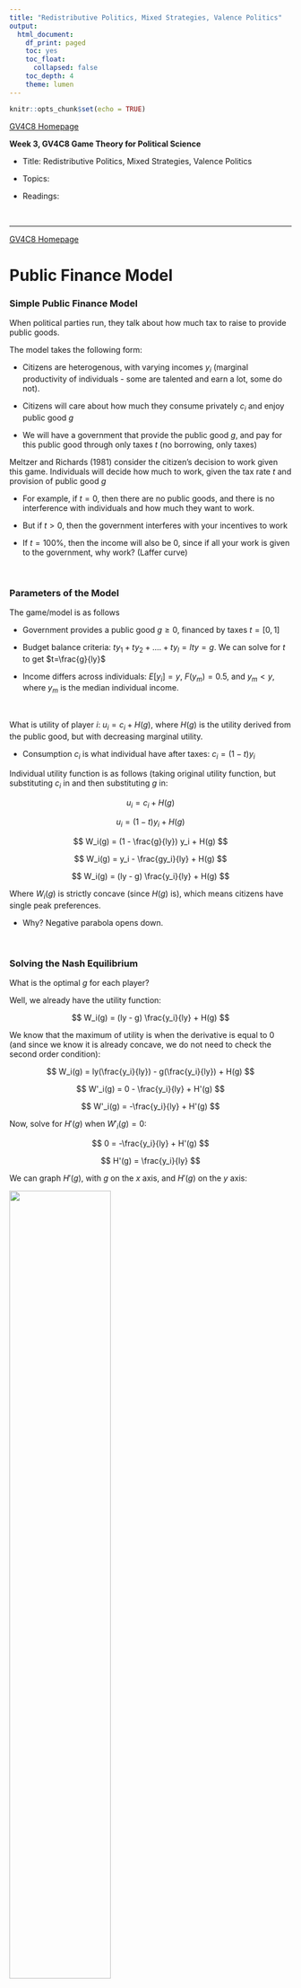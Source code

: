 ```yaml
---
title: "Redistributive Politics, Mixed Strategies, Valence Politics"
output:
  html_document:
    df_print: paged
    toc: yes
    toc_float:
      collapsed: false
    toc_depth: 4
    theme: lumen
---
```


```r
knitr::opts_chunk$set(echo = TRUE)
```

```{=html}
<style>
  body .main-container {
    max-width: 1100px;
    font-size: 12pt;
  }
</style>
```
[GV4C8 Homepage](https://kevinli03.github.io/notes/#GV4C8_Game_Theory)

**Week 3, GV4C8 Game Theory for Political Science**

-   Title: Redistributive Politics, Mixed Strategies, Valence Politics

-   Topics:

-   Readings:

<br />

------------------------------------------------------------------------

[GV4C8 Homepage](https://kevinli03.github.io/notes/#GV4C8_Game_Theory)

# **Public Finance Model**

### Simple Public Finance Model

When political parties run, they talk about how much tax to raise to provide public goods.

The model takes the following form:

-   Citizens are heterogenous, with varying incomes $y_i$ (marginal productivity of individuals - some are talented and earn a lot, some do not).

-   Citizens will care about how much they consume privately $c_i$ and enjoy public good $g$

-   We will have a government that provide the public good $g$, and pay for this public good through only taxes $t$ (no borrowing, only taxes)

Meltzer and Richards (1981) consider the citizen's decision to work given this game. Individuals will decide how much to work, given the tax rate $t$ and provision of public good $g$

-   For example, if $t=0$, then there are no public goods, and there is no interference with individuals and how much they want to work.

-   But if $t>0$, then the government interferes with your incentives to work

-   If $t = 100\%$, then the income will also be 0, since if all your work is given to the government, why work? (Laffer curve)

<br />

### Parameters of the Model

The game/model is as follows

-   Government provides a public good $g≥0$, financed by taxes $t = [0,1]$

-   Budget balance criteria: $ty_1 + ty_2 +.... + ty_l = lty = g$. We can solve for $t$ to get $t=\frac{g}{ly}$

-   Income differs across individuals: $E[y_i] = y$, $F(y_m) = 0.5$, and $y_m < y$, where $y_m$ is the median individual income.

<br />

What is utility of player $i$: $u_i = c_i + H(g)$, where $H(g)$ is the utility derived from the public good, but with decreasing marginal utility.

-   Consumption $c_i$ is what individual have after taxes: $c_i = (1-t)y_i$

Individual utility function is as follows (taking original utility function, but substituting $c_i$ in and then substituting $g$ in:

$$
u_i = c_i + H(g)
$$

$$
u_i = (1-t)y_i + H(g)
$$

$$
W_i(g) = (1 - \frac{g}{ly}) y_i + H(g)
$$

$$
W_i(g) = y_i - \frac{gy_i}{ly} + H(g)
$$

$$
W_i(g) = (ly - g) \frac{y_i}{ly} + H(g)
$$

Where $W_i(g)$ is strictly concave (since $H(g)$ is), which means citizens have single peak preferences.

-   Why? Negative parabola opens down.

<br />

### Solving the Nash Equilibrium

What is the optimal $g$ for each player?

Well, we already have the utility function:

$$
W_i(g) = (ly - g) \frac{y_i}{ly} + H(g)
$$

We know that the maximum of utility is when the derivative is equal to 0 (and since we know it is already concave, we do not need to check the second order condition):

$$
W_i(g) = ly(\frac{y_i}{ly}) - g(\frac{y_i}{ly}) + H(g)
$$

$$
W'_i(g) = 0 - \frac{y_i}{ly} + H'(g)
$$

$$
W'_i(g) = -\frac{y_i}{ly} + H'(g)
$$

Now, solve for $H'(g)$ when $W'_i(g) = 0$:

$$
0 = -\frac{y_i}{ly} + H'(g)
$$

$$
H'(g) = \frac{y_i}{ly}
$$

We can graph $H'(g)$, with $g$ on the $x$ axis, and $H'(g)$ on the $y$ axis:

![](figure4.1.png){width="60%"}

We can see that richer individuals want smaller government and poorer individuals want bigger government.

<br />

### Spatial Model

Now, we can model this game as a downsian game:

-   Two parties compete on the size of government: $g_L$ and $g_R$

-   These parties can either be rent-seeking or policy seeking

-   The party who obtains a majority of the votes implements the announced policy during election:

Of course, we know the median voter will win the election. Thus, the outcome is:

$$
H'(g) = \frac{y_m}{ly}
$$

This model makes a few predictions:

-   More skewed income distribution (smaller $y_m$ ) should mean larger government.

-   Richer society (larger $y$ ) means larger government.

We can then empirically test these predictions.

<br />

------------------------------------------------------------------------

[GV4C8 Homepage](https://kevinli03.github.io/notes/#GV4C8_Game_Theory)

# **Mixed Strategies**

### Introduction to Mixed Strategies

So far, we have only allowed individuals to select specific strategies, like $(s_i, s_{-i})$, also called pure strategies.

-   We noted that some games did not have a pure strategy Nash Equilibria of this sort.

However, we can also introduce mixed strategies: players who play multiple strategies at certain probabilities

-   This also ensures that Nash Equilibria exist!

<br />

### Definition of Mixed Strategies

A mixed strategy for player $i$, is a probability distribution over her set of strategies.

-   Given a set of strategies $\{s_1, ..., s_m\}$, a mixed strategy is a vector $\sigma_i = (\sigma_i(s_1), ..., \sigma_i(s_m))$, such that all elements $\sigma_i(s_k) ≥ 0$, and the sum of all elements $\sum \sigma_i (s_k) = 1$.

-   Each element $\sigma_i (s_k)$ is the probability of playing specific strategy $k$ within the set of strategies $\{s_1, ..., s_m\}$.

Note: a pure strategy is a special mixed strategy where all elements of the mixed strategy are equal to 0 (no probability) except one strategy with value 1 (always play that strategy).

<br />

### Expected Payoff

The expected payoff of playing some strategy $s_i$, given my opponents play a mixed strategy $\sigma_{-i}$ is:

$$
u_i (s_i, \sigma_{-i}) = \sum\limits_{s_{-i}} \sigma_{-i}(s_{-i}) \times u_i (s_i, s_{-i})
$$

Basically, the probability of the opponent playing some strategy multiplied with my payoff of that strategy with my fixed strategy.

The expected payoff of a player $i$ when them and their opponents all play mixed strategy.

[ page 9]

<br />

### Mixed Strategy Nash Equilibrium

Some mixed strategy profile $\sigma^*$ is a Nash Equilibrium in mixed strategies, if $\sigma_i^*$ is a best response to $\sigma_{-i}^*$, for all players $i \in N$

-   Same definition as Nash Equilibrium, just with mixed strategy profiles instead of best responses.

Important proposition: In a mixed strategies, all players are indifferent between their strategies played in a mixed strategy equilibrium.

-   For example, if you are mixing between strategy $A$ and $B$ with some probability, you should be indifferent between them.

-   Why? if you are not indifferent and instead prefer $A$ over $B$, then you should just choose $B$ instead of mixing!

<br />

### Example: Matching Pennies Game

|              | Head (2) | Tail (2) |
|--------------|----------|----------|
| **Head (1)** | 1, -1    | -1, 1    |
| **Tail (1)** | -1, 1    | 1, -1    |

<br />

Let us define $p$ as the probability that player 1 plays heads, and $1-p$ as probability that player 2 plays heads.

What is player 2's best responses:

-   Let us say player 2 plays heads given player 1 plays heads at probability $p$. Expected utility is: $u_2(p, H) = (p)(-1) + (1-p)(1)$

-   Let us say player 2 plays tails given player 1 plays heads at probability $p$. Expected utility of player 2 is: $u_2(p, T) = (p)(1) + (1-p)(-1)$

What strategy should player 2 play? They should choose heads if the following is true:

$$
u_2(p,H) > u_2(p,T)
$$

$$
(p)(-1) + (1-p)(1) > (p)(1) + (1-p)(-1)
$$

$$
-p + 1 - p > p -1 + p
$$

$$
-2p + 1 > 2p - 1
$$

$$
-4p > -2
$$

$$
p < \frac{1}{2}
$$

Thus, player 2's best responses are, assuming $q$ is the probability player 2 plays heads:

-   Always play heads ( $q = 1$ ) if $p < \frac{1}{2}$ (why? see the above math)

-   Always play tails ( $q = 0$ ) if $p > \frac{1}{2}$

-   Sometimes play heads and sometimes play tails $q \in [0,1]$, if $p = \frac{1}{2}$

<br />

Now, let us assume that player 2 plays heads at probability $q$, and plays tails at probability $1-q$. What are player 1's best responses?

-   Let us say player 1 plays heads given player 2 plays heads at probability $q$. Expected utility is: $u_1(H, q) = (q)(1) + (1-q)(-1)$

-   Let us say player 1 plays tails given player 2 plays heads at probability $q$. Expected utility of player 2 is: $u_1(T, q) = (q)(-1) + (1-q)(1)$

What strategy should player 1 play? They should choose heads if the following is true:

$$
u_1(H, q) > u_1(T, q)
$$

$$
(q)(1) + (1-q)(-1) > (q)(-1) + (1-q)(1)
$$

$$
q -1 + q > -q + 1 - q
$$

$$
2q - 1 > -2q + 1
$$

$$
4q > 2
$$

$$
q > \frac{1}{2}
$$

Thus, player 1's best responses are, assuming $p$ is the probability player 2 plays heads:

-   Always play heads ( $p = 1$ ) if $q > \frac{1}{2}$ (why? see the above math)

-   Always play tails ( $p = 0$ ) if $q < \frac{1}{2}$

-   Sometimes play heads and sometimes play tails $p \in [0,1]$, if $q = \frac{1}{2}$

<br />

Now, to find the Nash Equilibria, find where both players are playing best responses.

For a refresher, player 1 wants:

1.  Always play heads ( $p = 1$ ) if $q > \frac{1}{2}$ (why? see the above math)
2.  Always play tails ( $p = 0$ ) if $q < \frac{1}{2}$
3.  Sometimes play heads and sometimes play tails $p \in [0,1]$, if $q = \frac{1}{2}$

Player 2 wants:

1.  Always play heads ( $q = 1$ ) if $p < \frac{1}{2}$ (why? see the above math)
2.  Always play tails ( $q = 0$ ) if $p > \frac{1}{2}$
3.  Sometimes play heads and sometimes play tails $q \in [0,1]$, if $p = \frac{1}{2}$

Where are both playing best responses?

1.  The first option is not possible. Player 1 only wants $p=1$ when $q>\frac{1}{2}$. But player to will only play $q=1$ (the only scenario where $q>1/2$ ) if $p < 1/2>$
2.  Similar thing for the second
3.  For the third option, both players are playing best responses.

Thus, the mixed strategy equilibrium is $\left( (\frac{1}{2}, \frac{1}{2}), (\frac{1}{2}, \frac{1}{2})\right)$

<br />

### Finding All Nash Equilibria

How do we find All nash equilibria (both pure and mixed strategy)?

We do the following:

1.  First, let us find all pure strategy Nash Equilibria (see lecture 2)
2.  If there are none, or there are 2 or more, we know there will be a mixed strategy equilibrium.
    -   Why? Well, we established earlier that mixed strategies can only exist if you are indifferent. If you weren't indifferent between strategies, you would just play that pure strategy.

Below is an example.

<br />

|           | C (2) | R (2) |
|-----------|-------|-------|
| **M (1)** | 0, 0  | 3, 5  |
| **D (1)** | 4, 4  | 0, 3  |

Are there any pure strategy Nash Equilibria?

|           | C (2)            | R (2)            |
|-----------|------------------|------------------|
| **M (1)** | 0, 0             | **3\***, **5\*** |
| **D (1)** | **4\***, **4\*** | 0, 3             |

2 Pure strategy Nash Equilibria: $(D, C)$ and $(M, R)$.

<br />

Now, let us find mixed strategy nash equilibria:

Player 1 choosing strategy, assume $q$ is probability player 2 plays $C$

-   $u_1(M, q) = 0(q) + 3(1-q)$

-   $u_1(D, q) = 4(q) + 0(1-q)$

Mixed strategy occurs when they are indifferent, thus:

$$
u_1(M, q) = u_1(D, q)
$$

$$
0(q) + 3(1-q) = 4(q) + 0(1-q)
$$

$$
3 - 3q = 4q
$$

$$
7q = 3
$$

$$
q = 3/7
$$

<br />

Now, player 2 choosing strategy, assume $p$ is probability player 1 plays $M$

-   $u_2(p, C) = 0(p) + 4(1-p)$

-   $u_2(p, R) = 5(p) + 3(1-p)$

Mixed strategy occurs when player 2 is indifferent between $C$ and $R$, thus:

$$
u_2(p, C) = u_2(p, R)
$$

$$
0(p) + 4(1-p) = 5(p) + 3(1-p)
$$

$$
4 - 4p = 5p + 3 - 3p
$$

$$
4 - 4p = 2p + 3
$$

$$
1 = 6p
$$

$$
p = 1/6
$$

<br />

Thus, the mixed strategy equilibrium is when $p=1/6$ and $q = 3/7$, which means $1-p =5/6$, and $1-q = 3/7$.

Thus, there are three Nash Equilibrium in this game:

-   2 Pure strategy NE: $(D, C), (M, R)$

-   1 Mixed strategy NE: $\left( (\frac{1}{6}, \frac{5}{6}), (\frac{3}{7}, \frac{4}{7}) \right)$

<br />

### Mixed Strategies in the Real World

Are mixed strategies realistic? Do real people really flip coins to make decisions?

-   Harnsany argues that mixed strategies illustrate unobserved aspects of decision making of people.

-   Large population games also means that we can capture the percent/fraction of players doing each action.

<br />

The beauty of mixed strategies is existence:

-   Any simultaneous game, where all players have a finite set of strategies to choose from, has a mixed Nash Equilibrium.

<br />

### Penalty-Goalkeeping Game

[add this section]

<br />

------------------------------------------------------------------------

[GV4C8 Homepage](https://kevinli03.github.io/notes/#GV4C8_Game_Theory)

# **Valence Politics**

### Voting on Competence

So far, we have talked about voting as selecting a particular policy.

-   But, we know that many voters also vote on competence.

How can we model this? How would our previous models change when we introduce candidate quality?

-   For example, you might have one candidate slightly closer to your preferences, but they are an idiot compared to the other person slightly further away. How does this affect you?

-   Valence is a term for characteristics that are liked by all voters, such as charisma, intelligence, experience, lack of scandals, lack of U-turns

<br />

### Downsian Model with Valence

Now, consider a Downsian model with valence.

Let us assume one party is advantaged - i.e. when they win, voters get a boost $\delta > 0$ in their utility.

-   Now, if both candidates go to the median, that candidate with boost $\delta$ is advantaged, and will automatically win the election.

-   However, that is still an equilibria - this is because the disadvantaged candidate has no deviation from the median where they will win the election. The advantaged candidate is already winning, so no equilibrium.

This model basically says that the more competent candidates always win.

-   However, this is not very realistic. So let us adapt this model to get closer to real-world situations.

<br />

### Model of Valence

First, let us simplify our policy space to three positions: $\{-1, 0, 1 \}$

-   Only 3 policies are possible - left wing, centrist, right wing.

-   Voters preferred policies are also located in these 3 positions.

There are two candidates, and they want to win the election.

-   Party $L$ is advantaged by $0 < \delta < 1$

-   Voters utility is thus: $u_i(p) = -|p - p_i| + i(p) \times \delta$, where $i(p_R, p_L)$ is a function when $p_L$ wins, the function equals 1, and other scenarios is 0.

-   Candidates do not know hte exact location of the median voter. They only know that the median is at -1 with probability $\alpha$, located at 1 with probability $\alpha$, and 0 with probability $1-2\alpha$. Essentially, $\alpha \in (0, 1/2)$ captures the polarisation of the electorate.

Given the parameters, valence does not supersede policy. But valence is critical when voters equally value the policies of the candidates.

<br />

### Nash Equilibrium

In this model, party $L$ wants to copy $R's$ platform, since party $L$ is advantaged by $\delta$, so if they end up at the same policy, $L$ will win.

We can represent this in a payoff matrix:

|        | -1                   | 0                    | 1                    |
|--------|----------------------|----------------------|----------------------|
| **-1** | $1, 0$               | $\alpha, 1 - \alpha$ | $1- \alpha, \alpha$  |
| 0      | $1 - \alpha, \alpha$ | $1, 0$               | $1 - \alpha, \alpha$ |
| **1**  | $1- \alpha, \alpha$  | $\alpha, 1 - \alpha$ | $1, 0$               |

We can derive the Nash Equilibrium:

[ do later ]

<br />

### Outcomes of the Game

What we see is that the following:

-   The favoured candidate will tend to go to the median

-   The unfavoured candidate will tend to become more extreme. This is because if they are the same as the favoured candidate, they will lose. So they need to differentiate, and hope the electorate is polarised.
